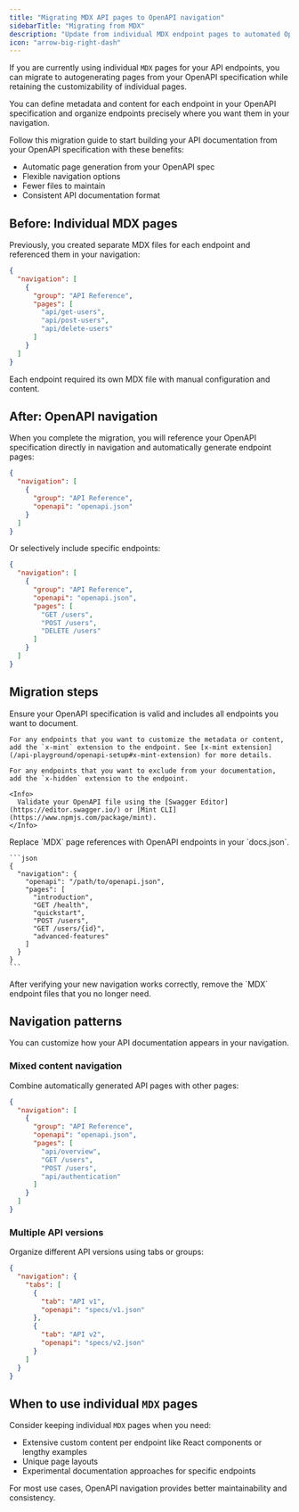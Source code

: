 ```yaml
---
title: "Migrating MDX API pages to OpenAPI navigation"
sidebarTitle: "Migrating from MDX"
description: "Update from individual MDX endpoint pages to automated OpenAPI generation with flexible navigation"
icon: "arrow-big-right-dash"
---
```


If you are currently using individual `MDX` pages for your API endpoints, you can migrate to autogenerating pages from your OpenAPI specification while retaining the customizability of individual pages.

You can define metadata and content for each endpoint in your OpenAPI specification and organize endpoints precisely where you want them in your navigation.

Follow this migration guide to start building your API documentation from your OpenAPI specification with these benefits:

- Automatic page generation from your OpenAPI spec
- Flexible navigation options
- Fewer files to maintain
- Consistent API documentation format

## Before: Individual MDX pages

Previously, you created separate MDX files for each endpoint and referenced them in your navigation:

```json
{
  "navigation": [
    {
      "group": "API Reference",
      "pages": [
        "api/get-users",
        "api/post-users", 
        "api/delete-users"
      ]
    }
  ]
}
```

Each endpoint required its own MDX file with manual configuration and content.

## After: OpenAPI navigation

When you complete the migration, you will reference your OpenAPI specification directly in navigation and automatically generate endpoint pages:

```json
{
  "navigation": [
    {
      "group": "API Reference", 
      "openapi": "openapi.json"
    }
  ]
}
```

Or selectively include specific endpoints:

```json
{
  "navigation": [
    {
      "group": "API Reference",
      "openapi": "openapi.json", 
      "pages": [
        "GET /users",
        "POST /users",
        "DELETE /users"
      ]
    }
  ]
}
```

## Migration steps

<Steps>
  <Step title="Prepare your OpenAPI specification.">
    Ensure your OpenAPI specification is valid and includes all endpoints you want to document.

    For any endpoints that you want to customize the metadata or content, add the `x-mint` extension to the endpoint. See [x-mint extension](/api-playground/openapi-setup#x-mint-extension) for more details.

    For any endpoints that you want to exclude from your documentation, add the `x-hidden` extension to the endpoint.

    <Info>
      Validate your OpenAPI file using the [Swagger Editor](https://editor.swagger.io/) or [Mint CLI](https://www.npmjs.com/package/mint).
    </Info>
  </Step>
  
  <Step title="Update your navigation structure.">
    Replace `MDX` page references with OpenAPI endpoints in your `docs.json`.

    ```json
    {
      "navigation": {
        "openapi": "/path/to/openapi.json",
        "pages": [
          "introduction",
          "GET /health",
          "quickstart", 
          "POST /users",
          "GET /users/{id}",
          "advanced-features"
        ]
      }
    }
    ```

  </Step>

  <Step title="Remove old MDX files.">
    After verifying your new navigation works correctly, remove the `MDX` endpoint files that you no longer need.
  </Step>
</Steps>

## Navigation patterns

You can customize how your API documentation appears in your navigation.

### Mixed content navigation

Combine automatically generated API pages with other pages:

```json
{
  "navigation": [
    {
      "group": "API Reference",
      "openapi": "openapi.json",
      "pages": [
        "api/overview",
        "GET /users",
        "POST /users", 
        "api/authentication"
      ]
    }
  ]
}
```

### Multiple API versions

Organize different API versions using tabs or groups:

```json
{
  "navigation": {
    "tabs": [
      {
        "tab": "API v1",
        "openapi": "specs/v1.json"
      },
      {
        "tab": "API v2", 
        "openapi": "specs/v2.json"
      }
    ]
  }
}
```

## When to use individual `MDX` pages

Consider keeping individual `MDX` pages when you need:

- Extensive custom content per endpoint like React components or lengthy examples
- Unique page layouts
- Experimental documentation approaches for specific endpoints

For most use cases, OpenAPI navigation provides better maintainability and consistency.
